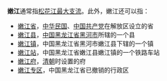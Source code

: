 '''嫩江'''通常指[[嫩江|松花江最大支流]]。此外，嫩江还可以指：
* [[嫩江省|嫩江省]]，[[中华民国|中华民国]]、[[中国共产党|中国共产党]]在解放区设立的省
* [[嫩江县|嫩江县]]，[[中国|中国]][[黑龙江省|黑龙江省]][[黑河市|黑河市]]所辖的一个县
* [[嫩江镇|嫩江镇]]，中国黑龙江省黑河市嫩江县下辖的一个镇
* [[嫩江站|嫩江站]]，中国黑龙江省嫩江县嫩江镇的一个铁路车站
* [[嫩江府|嫩江府]]，[[清朝|清朝]]时设置的府
* [[嫩江专区|嫩江专区]]，中国黑龙江省已撤销的行政区
{{Disambig|Cat=二字中国地名消歧義}}